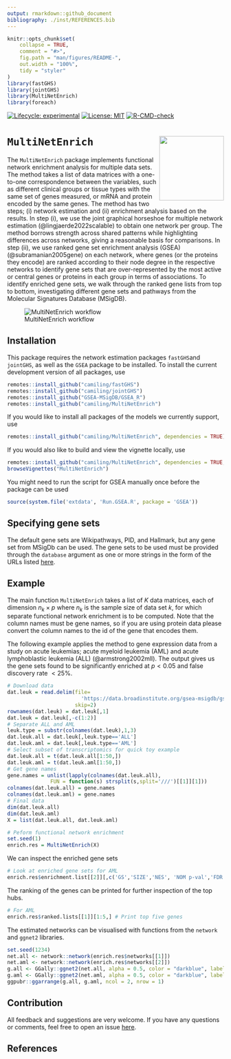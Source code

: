 ```yaml
---
output: rmarkdown::github_document
bibliography: ./inst/REFERENCES.bib
---
```


<!-- README.md is generated from README.Rmd. Please edit that file -->

```r
knitr::opts_chunk$set(
    collapse = TRUE,
    comment = "#>",
    fig.path = "man/figures/README-",
    out.width = "100%",
    tidy = "styler"
)
library(fastGHS)
library(jointGHS)
library(MultiNetEnrich)
library(foreach)
```


<!-- badges: start -->
[![Lifecycle: experimental](https://img.shields.io/badge/lifecycle-experimental-orange.svg)](https://www.tidyverse.org/lifecycle/#experimental)
[![License: MIT](https://img.shields.io/badge/License-MIT-yellow.svg)](https://opensource.org/licenses/MIT)
<!--[![codecov](https://codecov.io/gh/Camiling/JoStARS/branch/main/graph/badge.svg?token=QL5ZW3RQZD)](https://codecov.io/gh/Camiling/JoStARS) -->
<!--[![R build status](https://github.com/Camiling/JoStARS/workflows/R-CMD-check/badge.svg)](https://github.com/Camiling/JoStARS/actions) -->
[![R-CMD-check](https://github.com/Camiling/MultiNetEnrich/actions/workflows/R-CMD-check.yaml/badge.svg)](https://github.com/Camiling/MultiNetEnrich/actions/workflows/R-CMD-check.yaml)
<!-- badges: end -->

<!-- IF ON CRAN [![CRAN_Status_Badge](https://www.r-pkg.org/badges/version-last-release/shapr)]
[![CRAN_Downloads_Badge](https://cranlogs.r-pkg.org/badges/grand-total/shapr)]---->
<!--PAPER HERE [![DOI](https://joss.theoj.org/papers/10.21105/joss.02027/status.svg)]---->


# `MultiNetEnrich` <img src="man/figures/logo_enrich.png" align="right" height="150"/>


The `MultiNetEnrich` package implements functional network enrichment analysis for multiple data sets. The method takes a list of data matrices with a one-to-one correspondence between the variables, such as different clinical groups or tissue types with the same set of genes measured, or mRNA and protein encoded by the same genes. The method has two steps; (i) network estimation and (ii) enrichment analysis based on the results. In step (i), we use the joint graphical horseshoe for multiple network estimation (@lingjaerde2022scalable) to obtain one network per group. The method borrows strength across shared patterns while highlighting differences across networks, giving a reasonable basis for comparisons. In step (ii), we use ranked gene set enrichment analysis (GSEA) (@subramanian2005gene) on each network, where genes (or the proteins they encode) are ranked according to their node degree in the respective networks to identify gene sets that are over-represented by the most active or central genes or proteins in each group in terms of associations. To identify enriched gene sets, we walk through the ranked gene lists from top to bottom, investigating different gene sets and pathways from the Molecular Signatures Database (MSigDB).

![MultiNetEnrich workflow](man/figures/enrich_strategy.png)


## Installation

This package requires the network estimation packages `fastGHS`and `jointGHS`, as well as the `GSEA` package to be installed. To install the current development version of all packages, use

```r
remotes::install_github("camiling/fastGHS")
remotes::install_github("camiling/jointGHS")
remotes::install_github("GSEA-MSigDB/GSEA_R")
remotes::install_github("camiling/MultiNetEnrich")
```

If you would like to install all packages of the models we currently support, use

```r
remotes::install_github("camiling/MultiNetEnrich", dependencies = TRUE)
```


If you would also like to build and view the vignette locally, use 

```r
remotes::install_github("camiling/MultiNetEnrich", dependencies = TRUE, build_vignettes = TRUE)
browseVignettes("MultiNetEnrich")
```

You might need to run the script for GSEA manually once before the package can be used

```r
source(system.file('extdata', 'Run.GSEA.R', package = 'GSEA'))
```

## Specifying gene sets

The default gene sets are Wikipathways, PID, and Hallmark, but any gene set from MSigDb can be used. The gene sets to be used must be provided through the ``database`` argument as one or more strings in the form of the URLs listed [here](https://data.broadinstitute.org/gsea-msigdb/msigdb/release/7.5.1/).

## Example


The main function `MultiNetEnrich` takes a list of $K$ data matrices, each of dimension $n_k \times p$ where $n_k$ is the sample size of data set $k$, for which separate functional network enrichment is to be computed. Note that the column names must be gene names, so if you are using protein data please convert the column names to the id of the gene that encodes them. 

The following example applies the method to gene expression data from a study on acute leukemias; acute myeloid leukemia (AML) and acute lymphoblastic leukemia (ALL) (@armstrong2002mll). The output gives us the gene sets found to be significantly enriched at $p<0.05$ and false discovery rate $<25\%$. 

```r
# Download data
dat.leuk = read.delim(file=
                        'https://data.broadinstitute.org/gsea-msigdb/gsea/dataset_files/Leukemia_collapsed_symbols.gct',
                      skip=2)
rownames(dat.leuk) = dat.leuk[,1]
dat.leuk = dat.leuk[,-c(1:2)]
# Separate ALL and AML
leuk.type = substr(colnames(dat.leuk),1,3)
dat.leuk.all = dat.leuk[,leuk.type=='ALL']
dat.leuk.aml = dat.leuk[,leuk.type=='AML']
# Select subset of transcriptomics for quick toy example
dat.leuk.all = t(dat.leuk.all[1:50,])
dat.leuk.aml = t(dat.leuk.aml[1:50,])
# Get gene names
gene.names = unlist(lapply(colnames(dat.leuk.all),
              FUN = function(s) strsplit(s,split='///')[[1]][1]))
colnames(dat.leuk.all) = gene.names 
colnames(dat.leuk.aml) = gene.names 
# Final data
dim(dat.leuk.all)
dim(dat.leuk.aml)
X = list(dat.leuk.all, dat.leuk.aml)

# Peform functional network enrichment
set.seed(1)
enrich.res = MultiNetEnrich(X)

```

We can inspect the enriched gene sets 

```r
# Look at enriched gene sets for AML
enrich.res$enrichment.list[[2]][,c('GS','SIZE','NES', 'NOM p-val','FDR q-val')]
```


The ranking of the genes can be printed for further inspection of the top hubs.

```r
# For AML
enrich.res$ranked.lists[[1]][1:5,] # Print top five genes
```


The estimated networks can be visualised with functions from the `network` and `ggnet2` libraries. 


```r
set.seed(1234)
net.all <- network::network(enrich.res$networks[[1]])
net.aml <- network::network(enrich.res$networks[[2]])
g.all <- GGally::ggnet2(net.all, alpha = 0.5, color = "darkblue", label = colnames(X[[1]]))
g.aml <- GGally::ggnet2(net.aml, alpha = 0.5, color = "darkblue", label = colnames(X[[1]]))
ggpubr::ggarrange(g.all, g.aml, ncol = 2, nrow = 1)
```


## Contribution

All feedback and suggestions are very welcome. If you have any questions or comments, feel
free to open an issue [here](https://github.com/Camiling/MultiNetEnrich/issues). 


## References
